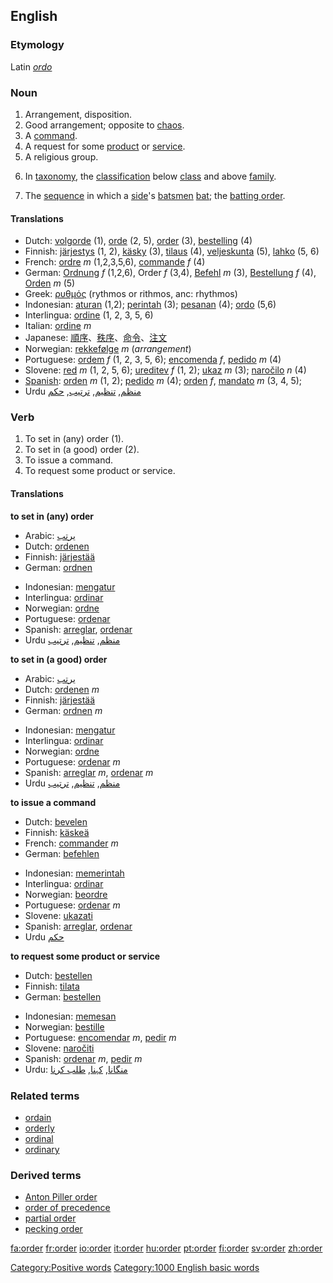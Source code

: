==English==

{{rank|white|means|thus|284|order|near|public|others}}
===Etymology===
Latin ''[[ordo]]''
===Noun===
{{en-noun-reg}}

# Arrangement, disposition.
# Good arrangement; opposite to [[chaos]].
# A [[command]].
# A request for some [[product]] or [[service]].
# A religious group.
# {{taxonomy}} In [[taxonomy]], the [[classification]] below [[class]] and above [[family]].
# {{cricket}} The [[sequence]] in which a [[side]]'s [[batsmen]] [[bat]]; the [[batting order]].

====Translations====
*Dutch: [[volgorde]] (1), [[orde]] (2, 5), [[order#Dutch|order]] (3), [[bestelling]] (4)
*Finnish: [[järjestys]] (1, 2), [[käsky]] (3), [[tilaus]] (4), [[veljeskunta]] (5), [[lahko]] (5, 6)
*French: [[ordre]] ''m'' (1,2,3,5,6), [[commande]] ''f'' (4)
*German: [[Ordnung]] ''f'' (1,2,6), Order ''f'' (3,4), [[Befehl]] ''m'' (3), [[Bestellung]] ''f'' (4), [[Orden]] ''m'' (5)
*Greek: [[ρυθμός]] (rythmos or rithmos, anc: rhythmos)
*Indonesian: [[aturan]] (1,2); [[perintah]] (3); [[pesanan]] (4); [[ordo]] (5,6)
*Interlingua: [[ordine]] (1, 2, 3, 5, 6)
*Italian: [[ordine]] ''m''
*Japanese: [[順序]]、[[秩序]]、[[命令]]、[[注文]]
*Norwegian: [[rekkefølge]] ''m'' (''arrangement'')
*Portuguese: [[ordem]] ''f'' (1, 2, 3, 5, 6); [[encomenda]] ''f'', [[pedido]] ''m'' (4)
*Slovene: [[red]] ''m'' (1, 2, 5, 6); [[ureditev]] ''f'' (1, 2); [[ukaz]] ''m'' (3); [[naročilo]] ''n'' (4)
*[[w:Spanish language|Spanish]]: [[orden]] ''m'' (1, 2); [[pedido]] ''m'' (4); [[orden]] ''f'', [[mandato]] ''m'' (3, 4, 5);
*Urdu [[منظم]], [[تنظیم]], [[ترتیب]], [[حکم]]

===Verb===
{{en-infl-reg-consonant|order||}}

# To set in (any) order (1).
# To set in (a good) order (2).
# To issue a command.
# To request some product or service.

====Translations====
'''to set in (any) order'''
{{top}}
*Arabic: [[يرتب]]
*Dutch: [[ordenen]]
*Finnish: [[järjestää]]
*German: [[ordnen]]
{{mid}}
*Indonesian: [[mengatur]]
*Interlingua: [[ordinar]]
*Norwegian: [[ordne]] 
*Portuguese: [[ordenar]]
*Spanish: [[arreglar]], [[ordenar]]
*Urdu [[منظم]], [[تنظیم]], [[ترتیب]]
{{bottom}}

'''to set in (a good) order'''
{{top}}
*Arabic: [[يرتب]]
*Dutch: [[ordenen]] ''m''
*Finnish: [[järjestää]]
*German: [[ordnen]] ''m''
{{mid}}
*Indonesian: [[mengatur]]
*Interlingua: [[ordinar]]
*Norwegian: [[ordne]]
*Portuguese: [[ordenar]]  ''m''
*Spanish: [[arreglar]] ''m'', [[ordenar]] ''m''
*Urdu [[منظم]], [[تنظیم]], [[ترتیب]]
{{bottom}}

'''to issue a command'''
{{top}}
*Dutch: [[bevelen]]
*Finnish: [[käskeä]]
*French: [[commander]] ''m''
*German: [[befehlen]]
{{mid}}
*Indonesian: [[memerintah]]
*Interlingua: [[ordinar]]
*Norwegian: [[beordre]]
*Portuguese: [[ordenar]] ''m''
*Slovene: [[ukazati]]
*Spanish: [[arreglar]], [[ordenar]]
*Urdu [[حکم]]
{{bottom}}

'''to request some product or service'''
{{top}}
*Dutch: [[bestellen]]
*Finnish: [[tilata]]
*German: [[bestellen]]
{{mid}}
*Indonesian: [[memesan]]
*Norwegian: [[bestille]]
*Portuguese: [[encomendar]] ''m'', [[pedir]] ''m''
*Slovene: [[naročiti]]
*Spanish: [[ordenar]] ''m'', [[pedir]] ''m''
*Urdu: [[منگانا]], [[کہنا]], [[طلب کرنا]]
{{bottom}}

===Related terms===
*[[ordain]]
*[[orderly]]
*[[ordinal]]
*[[ordinary]]

===Derived terms===
* [[Anton Piller order]]
* [[order of precedence]]
* [[partial order]]
* [[pecking order]]

[[Category:Positive words]]
[[Category:1000 English basic words]]

[[fa:order]]
[[fr:order]]
[[io:order]]
[[it:order]]
[[hu:order]]
[[pt:order]]
[[fi:order]]
[[sv:order]]
[[zh:order]]